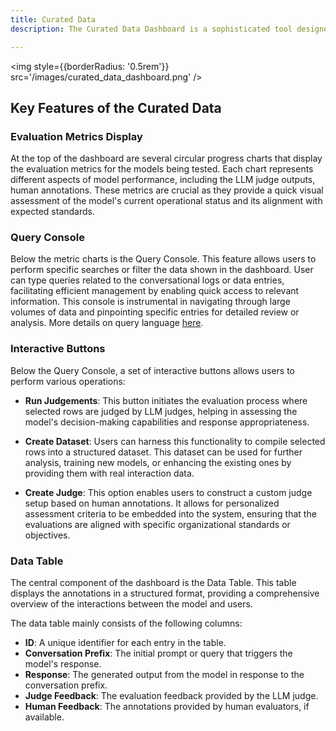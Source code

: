 ```yaml
---
title: Curated Data
description: The Curated Data Dashboard is a sophisticated tool designed for managing and evaluating conversational models within an organizational framework. This dashboard serves as a centralized platform where various parameters and metrics related to the performance of models can be assessed, curated, and monitored In this documentation, we will explore the core functionalities and components of the Curated Data Dashboard, detailing their usage and significance in maintaining and enhancing conversational AI systems.

---
```


<img
    style={{borderRadius: '0.5rem'}}
    src='/images/curated_data_dashboard.png'
/>

## Key Features of the Curated Data

### Evaluation Metrics Display
At the top of the dashboard are several circular progress charts that display the evaluation metrics for the models being tested.
Each chart represents different aspects of model performance,
including the LLM judge outputs, human annotations.
These metrics are crucial as they provide a quick visual assessment of the model's current operational status and its alignment with expected standards.

### Query Console

Below the metric charts is the Query Console.
This feature allows users to perform specific searches or filter the data shown in the dashboard.
User can type queries related to the conversational logs or data entries,
facilitating efficient management by enabling quick access to relevant information.
This console is instrumental in navigating through large volumes of data and pinpointing specific entries
for detailed review or analysis. More details on query language [here](/flows/query_language).

### Interactive Buttons

Below the Query Console, a set of interactive buttons allows users to perform various operations:
- **Run Judgements**: This button initiates the evaluation process where selected rows are judged by LLM judges,
helping in assessing the model's decision-making capabilities and response appropriateness.


- **Create Dataset**: Users can harness this functionality to compile selected rows into a structured dataset.
This dataset can be used for further analysis, training new models, or enhancing the existing ones by providing them with real interaction data.

- **Create Judge**: This option enables users to construct a custom judge setup based on human annotations.
It allows for personalized assessment criteria to be embedded into the system,
ensuring that the evaluations are aligned with specific organizational standards or objectives.

### Data Table

The central component of the dashboard is the Data Table.
This table displays the annotations in a structured format,
providing a comprehensive overview of the interactions between the model and users.

The data table mainly consists of the following columns:
- **ID**: A unique identifier for each entry in the table.
- **Conversation Prefix**: The initial prompt or query that triggers the model's response.
- **Response**: The generated output from the model in response to the conversation prefix.
- **Judge Feedback**: The evaluation feedback provided by the LLM judge.
- **Human Feedback**: The annotations provided by human evaluators, if available.


